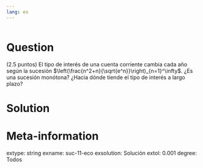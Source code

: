 ```yaml
---
lang: es
---
```


```r

```

Question
========
(2.5 puntos) El tipo de interés de una cuenta corriente cambia cada año según la sucesión $\left(\frac{n^2+n}{\sqrt{e^n}}\right)_{n=1}^\infty$.  ¿Es una sucesión monótona? ¿Hacia dónde tiende el tipo de interés a largo plazo?


Solution
========


Meta-information
================
extype: string
exname: suc-11-eco
exsolution: Solución
extol: 0.001
degree: Todos